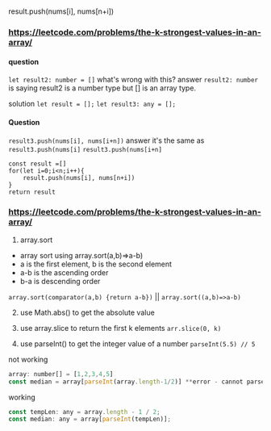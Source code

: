 #

##

result.push(nums[i], nums[n+i])

### https://leetcode.com/problems/the-k-strongest-values-in-an-array/

#### question

`let result2: number = []` what's wrong with this?
answer
`result2: number` is saying result2 is a number type but [] is an array type.

solution
`let result = [];`
`let result3: any = [];`

#### Question

`result3.push(nums[i], nums[i+n])`
answer
it's the same as
`result3.push(nums[i]`
`result3.push(nums[i+n]`

    const result =[]
    for(let i=0;i<n;i++){
        result.push(nums[i], nums[n+i])
    }
    return result

### https://leetcode.com/problems/the-k-strongest-values-in-an-array/

1. array.sort

- array sort using array.sort(a,b)=>a-b)
- a is the first element, b is the second element
- a-b is the ascending order
- b-a is descending order

`array.sort(comparator(a,b) {return a-b})` || `array.sort((a,b)=>a-b)`

2. use Math.abs() to get the absolute value

3. use array.slice to return the first k elements `arr.slice(0, k)`

4. use parseInt() to get the integer value of a number
   `parseInt(5.5) // 5`

not working

```js
array: number[] = [1,2,3,4,5]
const median = array[parseInt(array.length-1/2)] **error - cannot parse number as string**
```

working

```js
const tempLen: any = array.length - 1 / 2;
const median: any = array[parseInt(tempLen)];
```
